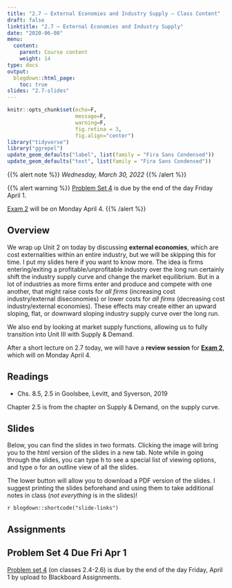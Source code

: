 ```yaml
---
title: "2.7 — External Economies and Industry Supply — Class Content"
draft: false
linktitle: "2.7 — External Economies and Industry Supply"
date: "2020-06-08"
menu:
  content:
    parent: Course content
    weight: 14
type: docs
output:
  blogdown::html_page:
    toc: true
slides: "2.7-slides"
---
```


```r
knitr::opts_chunk$set(echo=F,
                      message=F,
                      warning=F,
                      fig.retina = 3,
                      fig.align="center")
library("tidyverse")
library("ggrepel")
update_geom_defaults("label", list(family = "Fira Sans Condensed"))
update_geom_defaults("text", list(family = "Fira Sans Condensed"))
```

{{% alert note %}}
*Wednesday, March 30, 2022*
{{% /alert %}}

{{% alert warning %}}
[Problem Set 4](/assignments/04-problem-set) is due by the end of the day Friday April 1.

[Exam 2](/assignments/02-exam) will be on Monday April 4. 
{{% /alert %}}

## <i class="fas fa-info-circle fa-lg"></i> Overview

We wrap up Unit 2 on today by discussing **external economies**, which are cost externalities within an entire industry, but we will be skipping this for time. I put my slides here if you want to know more. The idea is firms entering/exiting a profitable/unprofitable industry over the long run certainly shift the industry supply curve and change the market equilibrium. But in a lot of industries as more firms enter and produce and compete with one another, that might raise costs for *all firms* (increasing cost industry/external diseconomies) or lower costs for *all firms* (decreasing cost industry/external economies). These effects may create either an upward sloping, flat, or downward sloping industry supply curve over the long run.

We also end by looking at market supply functions, allowing us to fully transition into Unit III with Supply & Demand. 

After a short lecture on 2.7 today, we will have a **review session** for [**Exam 2**](/assignments/02-exam), which will on Monday April 4.

## <i class="fas fa-book-reader fa-lg"></i> Readings

- <i class="fas fa-book"></i> Chs. 8.5, 2.5 in Goolsbee, Levitt, and Syverson, 2019

Chapter 2.5 is from the chapter on Supply & Demand, on the supply curve.

## <i class="fas fa-chalkboard-teacher"></i> Slides

Below, you can find the slides in two formats. Clicking the image will bring you to the html version of the slides in a new tab. Note while in going through the slides, you can type <kbd>h</kbd> to see a special list of viewing options, and type <kbd>o</kbd> for an outline view of all the slides.

The lower button will allow you to download a PDF version of the slides. I suggest printing the slides beforehand and using them to take additional notes in class (*not everything* is in the slides)!

`r blogdown::shortcode("slide-links")`

## <i class="fas fa-laptop-code"></i> Assignments

## Problem Set 4 Due Fri Apr 1

[Problem set 4](/assignments/04-problem-set) (on classes 2.4-2.6) is due by the end of the day Friday, April 1 by upload to Blackboard Assignments.